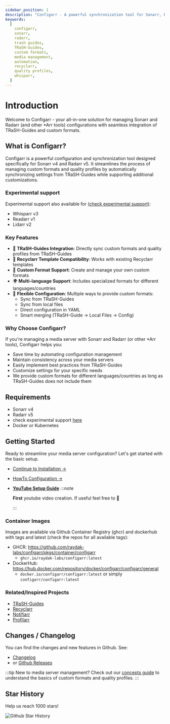 ```yaml
---
sidebar_position: 1
description: "Configarr - A powerful synchronization tool for Sonarr, Radarr and other *Arr tools that helps manage custom formats and quality profiles using TRaSH-Guides and custom configurations"
keywords:
  [
    configarr,
    sonarr,
    radarr,
    trash guides,
    TRaSH-Guides,
    custom formats,
    media management,
    automation,
    recyclarr,
    quality profiles,
    whisparr,
  ]
---
```


# Introduction

Welcome to Configarr - your all-in-one solution for managing Sonarr and Radarr (and other \*Arr tools) configurations with seamless integration of TRaSH-Guides and custom formats.

## What is Configarr?

Configarr is a powerful configuration and synchronization tool designed specifically for Sonarr v4 and Radarr v5. It streamlines the process of managing custom formats and quality profiles by automatically synchronizing settings from TRaSH-Guides while supporting additional customizations.

### Experimental support

Experimental support also available for [(check experimental support)](./configuration/experimental-support):

- Whisparr v3
- Readarr v1
- Lidarr v2

### Key Features

- 🔄 **TRaSH-Guides Integration**: Directly sync custom formats and quality profiles from TRaSH-Guides
- 🔗 **Recyclarr Template Compatibility**: Works with existing Recyclarr templates
- 🎯 **Custom Format Support**: Create and manage your own custom formats
- 🌍 **Multi-language Support**: Includes specialized formats for different languages/countries
- 🔧 **Flexible Configuration**: Multiple ways to provide custom formats:
  - Sync from TRaSH-Guides
  - Sync from local files
  - Direct configuration in YAML
  - Smart merging (TRaSH-Guide → Local Files → Config)

### Why Choose Configarr?

If you're managing a media server with Sonarr and Radarr (or other \*Arr tools), Configarr helps you:

- Save time by automating configuration management
- Maintain consistency across your media servers
- Easily implement best practices from TRaSH-Guides
- Customize settings for your specific needs
- We provide custom formats for different languages/countries as long as TRaSH-Guides does not include them

## Requirements

- Sonarr v4
- Radarr v5
- check experimental support [here](./configuration/experimental-support)
- Docker or Kubernetes

## Getting Started

Ready to streamline your media server configuration? Let's get started with the basic setup.

- [Continue to Installation →](./category/installation)
- [HowTo Configuration →](./examples)
- **[YouTube Setup Guide](https://www.youtube.com/watch?v=LoeCXCB89h0)**
  :::note

  **First** youtube video creation. If useful feel free to 🔔

  :::

<!---
Commented
<div className="youtubeContainer">
  <iframe
    className="youtubeVideo"
    src="https://www.youtube.com/embed/LoeCXCB89h0"
    title="Configarr - Setup Guide"
    frameborder="0"
    allow="accelerometer; autoplay; clipboard-write; encrypted-media; gyroscope; picture-in-picture; web-share"
    referrerpolicy="strict-origin-when-cross-origin"
    allowfullscreen
  ></iframe>
</div>
-->

### Container Images

Images are available via Github Container Registry (ghcr) and dockerhub with tags and latest (check the repos for all available tags):

- GHCR: https://github.com/raydak-labs/configarr/pkgs/container/configarr
  - `ghcr.io/raydak-labs/configarr:latest`
- DockerHub: https://hub.docker.com/repository/docker/configarr/configarr/general
  - `docker.io/configarr/configarr:latest` or simply `configarr/configarr:latest`

### Related/Inspired Projects

- [TRaSH-Guides](https://trash-guides.info/)
- [Recyclarr](https://github.com/recyclarr/recyclarr)
- [Notifiarr](https://notifiarr.com/)
- [Profilarr](https://github.com/Dictionarry-Hub/profilarr)

## Changes / Changelog

You can find the changes and new features in Github. See:

- [Changelog](https://github.com/raydak-labs/configarr/blob/main/CHANGELOG.md)
- or [Github Releases](https://github.com/raydak-labs/configarr/releases)

:::tip
New to media server management? Check out our [concepts guide](./concepts.md) to understand the basics of custom formats and quality profiles.
:::

## Star History

Help us reach 1000 stars!

<div style={{ textAlign: "center" }}>
  <img src="https://api.star-history.com/svg?repos=raydak-labs/configarr&type=Date" title="Github Star History" />
</div>
